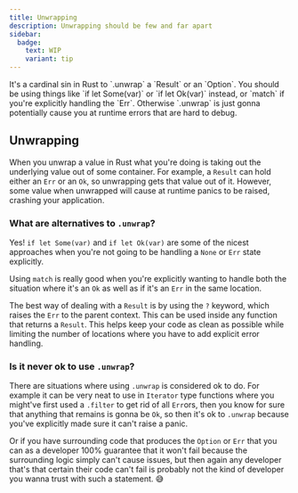 ```yaml
---
title: Unwrapping
description: Unwrapping should be few and far apart
sidebar:
  badge:
    text: WIP
    variant: tip
---
```



<SimonSays>
It's a cardinal sin in Rust to `.unwrap` a `Result` or an `Option`. You should be using things like `if let Some(var)` or `if let Ok(var)` instead, or `match` if you're explicitly handling the `Err`. Otherwise `.unwrap` is just gonna potentially cause you at runtime errors that are hard to debug.
</SimonSays>

## Unwrapping

When you unwrap a value in Rust what you're doing is taking out the underlying value out of some container. For example, a `Result` can hold either an `Err` or an `Ok`, so unwrapping gets that value out of it. However, some value when unwrapped will cause at runtime panics to be raised, crashing your application.

### What are alternatives to `.unwrap`?

Yes! `if let Some(var)` and `if let Ok(var)` are some of the nicest approaches when you're not going to be handling a `None` or `Err` state explicitly.

Using `match` is really good when you're explicitly wanting to handle both the situation where it's an `Ok` as well as if it's an `Err` in the same location.

The best way of dealing with a `Result` is by using the `?` keyword, which raises the `Err` to the parent context. This can be used inside any function that returns a `Result`. This helps keep your code as clean as possible while limiting the number of locations where you have to add explicit error handling.

### Is it never ok to use `.unwrap`?

There are situations where using `.unwrap` is considered ok to do. For example it can be very neat to use in `Iterator` type functions where you might've first used a `.filter` to get rid of all `Err`ors, then you know for sure that anything that remains is gonna be `Ok`, so then it's ok to `.unwrap` because you've explicitly made sure it can't raise a panic.

Or if you have surrounding code that produces the `Option` or `Err` that you can as a developer 100% guarantee that it won't fail because the surrounding logic simply can't cause issues, but then again any developer that's that certain their code can't fail is probably not the kind of developer you wanna trust with such a statement. 😅
